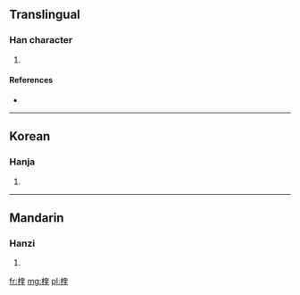 ==Translingual==

===Han character===
{{Han char|rn=75|rad=木|as=09|sn=13|four=4491<sub>4</sub>|canj=木大土土 (DKGG)}}

# {{defn|Han|sort=木09}}

====References====
* {{Han ref|kx=0539.010|dkj=15119|dj=0926.150|hdz=21246.090|uh=694F|ud=26959|bh=DDEE|bd=56814}}

----

==Korean==

===Hanja===
{{ko-hanja|hangeul=규|eumhun=|rv=gyu|mr=kyu|y=kyu}}

# {{defn|lang=ko|sort=木09}}

----

==Mandarin==

===Hanzi===
{{cmn-hanzi|pin=[[kuí]] ([[kui2]]), [[kuǐ]] ([[kui3]])|wg=k'uei<sup>2</sup>, k'uei<sup>3</sup>}}

# {{defn|lang=cmn|sort=木09}}

[[fr:楏]]
[[mg:楏]]
[[pl:楏]]